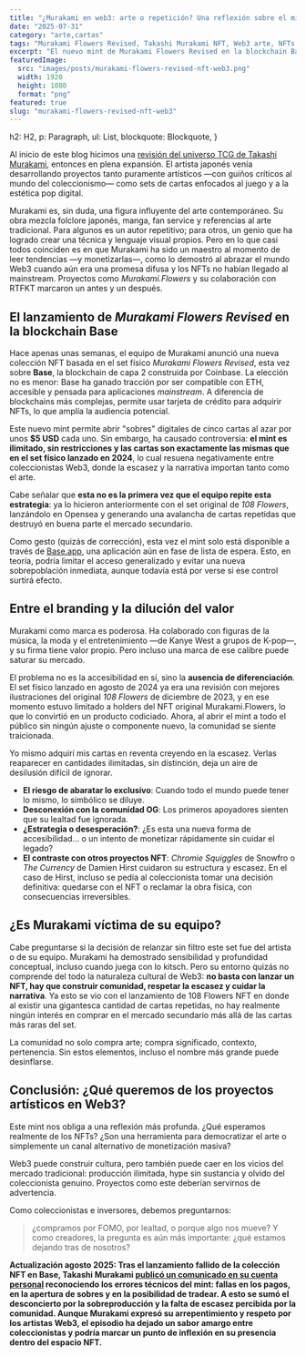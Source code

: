 ```yaml
---
title: "¿Murakami en web3: arte o repetición? Una reflexión sobre el mint de Murakami Flowers Revised"
date: "2025-07-31"
category: "arte,cartas"
tags: "Murakami Flowers Revised, Takashi Murakami NFT, Web3 arte, NFTs en Base, Murakami Flowers Base, 108 Flowers NFT, coleccionismo NFT, dilución de valor NFT, arte contemporáneo blockchain, Base app NFT, crítica NFTs Murakami"
excerpt: "El nuevo mint de Murakami Flowers Revised en la blockchain Base reabre el debate sobre exclusividad, comunidad y valor en Web3. ¿Arte accesible o monetización sin límites? Un análisis crítico desde el coleccionismo digital."
featuredImage:
  src: "images/posts/murakami-flowers-revised-nft-web3.png"
  width: 1920
  height: 1080
  format: "png"
featured: true
slug: "murakami-flowers-revised-nft-web3"
---
```



  h2: H2,
  p: Paragraph,
  ul: List,
  blockquote: Blockquote,
}

Al inicio de este blog hicimos una [revisión del universo TCG de Takashi Murakami](/blog/takashi-murakami-coleccionismo), entonces en plena expansión. El artista japonés venía desarrollando proyectos tanto puramente artísticos —con guiños críticos al mundo del coleccionismo— como sets de cartas enfocados al juego y a la estética pop digital.

Murakami es, sin duda, una figura influyente del arte contemporáneo. Su obra mezcla folclore japonés, manga, fan service y referencias al arte tradicional. Para algunos es un autor repetitivo; para otros, un genio que ha logrado crear una técnica y lenguaje visual propios. Pero en lo que casi todos coinciden es en que Murakami ha sido un maestro al momento de leer tendencias —y monetizarlas—, como lo demostró al abrazar el mundo Web3 cuando aún era una promesa difusa y los NFTs no habían llegado al mainstream. Proyectos como *Murakami.Flowers* y su colaboración con RTFKT marcaron un antes y un después.

## El lanzamiento de *Murakami Flowers Revised* en la blockchain Base

Hace apenas unas semanas, el equipo de Murakami anunció una nueva colección NFT basada en el set físico *Murakami Flowers Revised*, esta vez sobre **Base**, la blockchain de capa 2 construida por Coinbase. La elección no es menor: Base ha ganado tracción por ser compatible con ETH, accesible y pensada para aplicaciones *mainstream*. A diferencia de blockchains más complejas, permite usar tarjeta de crédito para adquirir NFTs, lo que amplía la audiencia potencial.

Este nuevo mint permite abrir "sobres" digitales de cinco cartas al azar por unos **$5 USD** cada uno. Sin embargo, ha causado controversia: **el mint es ilimitado, sin restricciones y las cartas son exactamente las mismas que en el set físico lanzado en 2024**, lo cual resuena negativamente entre coleccionistas Web3, donde la escasez y la narrativa importan tanto como el arte.

Cabe señalar que **esta no es la primera vez que el equipo repite esta estrategia**: ya lo hicieron anteriormente con el set original de *108 Flowers*, lanzándolo en Opensea y generando una avalancha de cartas repetidas que destruyó en buena parte el mercado secundario.

Como gesto (quizás de corrección), esta vez el mint solo está disponible a través de [Base.app](https://base.app/), una aplicación aún en fase de lista de espera. Esto, en teoría, podría limitar el acceso generalizado y evitar una nueva sobrepoblación inmediata, aunque todavía está por verse si ese control surtirá efecto.

## Entre el branding y la dilución del valor

Murakami como marca es poderosa. Ha colaborado con figuras de la música, la moda y el entretenimiento —de Kanye West a grupos de K-pop—, y su firma tiene valor propio. Pero incluso una marca de ese calibre puede saturar su mercado.

El problema no es la accesibilidad en sí, sino la **ausencia de diferenciación**. El set físico lanzado en agosto de 2024 ya era una revisión con mejores ilustraciones del original *108 Flowers* de diciembre de 2023, y en ese momento estuvo limitado a holders del NFT original Murakami.Flowers, lo que lo convirtió en un producto codiciado. Ahora, al abrir el mint a todo el público sin ningún ajuste o componente nuevo, la comunidad se siente traicionada.

Yo mismo adquirí mis cartas en reventa creyendo en la escasez. Verlas reaparecer en cantidades ilimitadas, sin distinción, deja un aire de desilusión difícil de ignorar.

- **El riesgo de abaratar lo exclusivo**: Cuando todo el mundo puede tener lo mismo, lo simbólico se diluye.
- **Desconexión con la comunidad OG**: Los primeros apoyadores sienten que su lealtad fue ignorada.
- **¿Estrategia o desesperación?**: ¿Es esta una nueva forma de accesibilidad... o un intento de monetizar rápidamente sin cuidar el legado?
- **El contraste con otros proyectos NFT**: *Chromie Squiggles* de Snowfro o *The Currency* de Damien Hirst cuidaron su estructura y escasez. En el caso de Hirst, incluso se pedía al coleccionista tomar una decisión definitiva: quedarse con el NFT o reclamar la obra física, con consecuencias irreversibles.

## ¿Es Murakami víctima de su equipo?

Cabe preguntarse si la decisión de relanzar sin filtro este set fue del artista o de su equipo. Murakami ha demostrado sensibilidad y profundidad conceptual, incluso cuando juega con lo kitsch. Pero su entorno quizás no comprende del todo la naturaleza cultural de Web3: **no basta con lanzar un NFT, hay que construir comunidad, respetar la escasez y cuidar la narrativa**. Ya esto se vio con el lanzamiento de 108 Flowers NFT en donde al existir una gigantesca cantidad de cartas repetidas, no hay realmente ningún interés en comprar en el mercado secundario más allá de las cartas más raras del set.

La comunidad no solo compra arte; compra significado, contexto, pertenencia. Sin estos elementos, incluso el nombre más grande puede desinflarse.

## Conclusión: ¿Qué queremos de los proyectos artísticos en Web3?

Este mint nos obliga a una reflexión más profunda. ¿Qué esperamos realmente de los NFTs? ¿Son una herramienta para democratizar el arte o simplemente un canal alternativo de monetización masiva?

Web3 puede construir cultura, pero también puede caer en los vicios del mercado tradicional: producción ilimitada, hype sin sustancia y olvido del coleccionista genuino. Proyectos como este deberían servirnos de advertencia.

Como coleccionistas e inversores, debemos preguntarnos: 

> ¿compramos por FOMO, por lealtad, o porque algo nos mueve? Y como creadores, la pregunta es aún más importante: ¿qué estamos dejando tras de nosotros?
>

**Actualización agosto 2025: Tras el lanzamiento fallido de la colección NFT en Base, Takashi Murakami [publicó un comunicado en su cuenta personal](https://x.com/takashipom/status/1953320252462493822) reconociendo los errores técnicos del mint: fallas en los pagos, en la apertura de sobres y en la posibilidad de tradear. A esto se sumó el desconcierto por la sobreproducción y la falta de escasez percibida por la comunidad. Aunque Murakami expresó su arrepentimiento y respeto por los artistas Web3, el episodio ha dejado un sabor amargo entre coleccionistas y podría marcar un punto de inflexión en su presencia dentro del espacio NFT.**

<CTA category="cartas" />